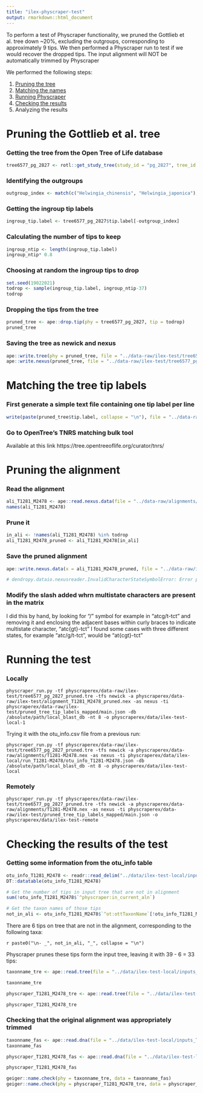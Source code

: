 ```yaml
---
title: "ilex-physcraper-test"
output: rmarkdown::html_document
---
```


To perform a test of Physcraper functionality, we pruned the Gottlieb et al. tree down ~20%, excluding the outgroups, corresponding to approximately 9 tips. We then performed a Physcraper run to test if we would recover the dropped tips.
The input alignment will NOT be automatically trimmed by Physcraper

We performed the following steps:

1. [Pruning the tree](#pruning)
1. [Matching the names](#matching)
1. [Running Physcraper](#running)
1. [Checking the results](#checking)
1. Analyzing the results

# Pruning the Gottlieb et al. tree

### Getting the tree from the Open Tree of Life database

```r
tree6577_pg_2827 <- rotl::get_study_tree(study_id = "pg_2827", tree_id = "tree6577", tip_label = "original_label")

```

### Identifying the outgroups
```r
outgroup_index <- match(c("Helwingia_chinensis", "Helwingia_japonica"), tree6577_pg_2827$tip.label)
```


### Getting the ingroup tip labels
```r
ingroup_tip.label <- tree6577_pg_2827$tip.label[-outgroup_index]
```


### Calculating the number of tips to keep
```r
ingroup_ntip <- length(ingroup_tip.label)
ingroup_ntip* 0.8
```

### Choosing at random the ingroup tips to drop
```r

set.seed(19022021)
todrop <- sample(ingroup_tip.label, ingroup_ntip-37)
todrop
```

### Dropping the tips from the tree

```r
pruned_tree <- ape::drop.tip(phy = tree6577_pg_2827, tip = todrop)
pruned_tree
```

### Saving the tree as newick and nexus

```r
ape::write.tree(phy = pruned_tree, file = "../data-raw/ilex-test/tree6577_pg_2827_pruned.tre")
ape::write.nexus(pruned_tree, file = "../data-raw/ilex-test/tree6577_pg_2827_pruned.nex")
```

# Matching the tree tip labels

### First generate a simple text file containing one tip label per line

```r

write(paste(pruned_tree$tip.label, collapse = "\n"), file = "../data-raw/ilex-test/pruned_tree_tip_labels.txt")
```

### Go to OpenTree's TNRS matching bulk tool

Available at this link https://tree.opentreeoflife.org/curator/tnrs/



# Pruning the alignment

### Read the alignment

```r
ali_T1281_M2478 <- ape::read.nexus.data(file = "../data-raw/alignments/T1281-M2478.nex")
names(ali_T1281_M2478)
```

### Prune it

```r
in_ali <- !names(ali_T1281_M2478) %in% todrop
ali_T1281_M2478_pruned <- ali_T1281_M2478[in_ali]
```

### Save the pruned alignment

```r
ape::write.nexus.data(x = ali_T1281_M2478_pruned, file = "../data-raw/ilex-test/alignment_T1281_M2478_pruned.nex", interleaved = FALSE)

# dendropy.dataio.nexusreader.InvalidCharacterStateSymbolError: Error parsing data source 'physcraperex/data-raw/ilex-test/alignment_T1281_M2478_pruned.nex' on line 7 at column 33: Unrecognized character state symbol for state alphabet 'DNA' (DnaStateAlphabet) : '/'
```

### Modify the slash added whrn multistate characters are present in the matrix

I did this by hand, by looking for "/" symbol for example in "atcg/t-tct" and removing it and enclosing the adjacent bases within curly braces to indicate multistate character, "atc{gt}-tct"
I found some cases with three different states, for example "atc/g/t-tct", would be "at{cgt}-tct"

# Running the test

### Locally

```
physcraper_run.py -tf physcraperex/data-raw/ilex-test/tree6577_pg_2827_pruned.tre -tfs newick -a physcraperex/data-raw/ilex-test/alignment_T1281_M2478_pruned.nex -as nexus -ti physcraperex/data-raw/ilex-test/pruned_tree_tip_labels_mapped/main.json -db /absolute/path/local_blast_db -nt 8 -o physcraperex/data/ilex-test-local-1
```
Trying it with the otu_info.csv file from a previous run:

```
physcraper_run.py -tf physcraperex/data-raw/ilex-test/tree6577_pg_2827_pruned.tre -tfs newick -a physcraperex/data-raw/alignments/T1281-M2478.nex -as nexus -ti physcraperex/data/ilex-local/run_T1281-M2478/otu_info_T1281-M2478.json -db /absolute/path/local_blast_db -nt 8 -o physcraperex/data/ilex-test-local
```

### Remotely
```
physcraper_run.py -tf physcraperex/data-raw/ilex-test/tree6577_pg_2827_pruned.tre -tfs newick -a physcraperex/data-raw/alignments/T1281-M2478.nex -as nexus -ti physcraperex/data-raw/ilex-test/pruned_tree_tip_labels_mapped/main.json -o physcraperex/data/ilex-test-remote
```


# Checking the results of the test

### Getting some information from the otu_info table

```r
otu_info_T1281_M2478 <- readr::read_delim("../data/ilex-test-local/inputs_T1281-M2478/otu_info_T1281-M2478.csv", "\t", escape_double = FALSE, trim_ws = TRUE)
DT::datatable(otu_info_T1281_M2478)
```

```r
# Get the number of tips in input tree that are not in alignment
sum(!otu_info_T1281_M2478$`^physcraper:in_current_aln`)

# Get the taxon names of those tips
not_in_ali <- otu_info_T1281_M2478$`^ot:ottTaxonName`[!otu_info_T1281_M2478$`^physcraper:in_current_aln`]
```

There are 6 tips on tree that are not in the alignment, corresponding to the following taxa:

`r paste0("\n- _", not_in_ali, "_", collapse = "\n")`

Physcraper prunes these tips form the input tree, leaving it with 39 - 6 = 33 tips:

```r
taxonname_tre <- ape::read.tree(file = "../data/ilex-test-local/inputs_T1281-M2478/taxonname.tre")

taxonname_tre

physcraper_T1281_M2478_tre <- ape::read.tree(file = "../data/ilex-test-local/inputs_T1281-M2478/physcraper_T1281-M2478.tre")

physcraper_T1281_M2478_tre
```


### Checking that the original alignment was appropriately trimmed

```r
taxonname_fas <- ape::read.dna(file = "../data/ilex-test-local/inputs_T1281-M2478/taxonname.fas", format = "fasta")
taxonname_fas

physcraper_T1281_M2478_fas <- ape::read.dna(file = "../data/ilex-test-local/inputs_T1281-M2478/physcraper_T1281-M2478.fas", format = "fasta")

physcraper_T1281_M2478_fas
```

```r
geiger::name.check(phy = taxonname_tre, data = taxonname_fas)
geiger::name.check(phy = physcraper_T1281_M2478_tre, data = physcraper_T1281_M2478_fas)
```
